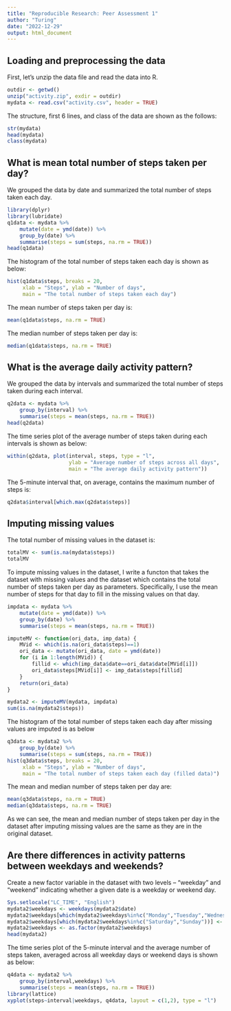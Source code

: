 ```yaml
---
title: "Reproducible Research: Peer Assessment 1"
author: "Turing"
date: "2022-12-29"
output: html_document
---
```


## Loading and preprocessing the data
  
  First, let's unzip the data file and read the data into R.
    
```r
outdir <- getwd()
unzip("activity.zip", exdir = outdir)
mydata <- read.csv("activity.csv", header = TRUE)
```
    
  The structure, first 6 lines, and class of the data are shown as the follows:
    
```r
str(mydata)
head(mydata)
class(mydata)
```

## What is mean total number of steps taken per day?
  
  We grouped the data by date and summarized the total number of steps taken each day.

```r
library(dplyr)
library(lubridate)
q1data <- mydata %>%
    mutate(date = ymd(date)) %>%
    group_by(date) %>%
    summarise(steps = sum(steps, na.rm = TRUE))
head(q1data)
```

  The histogram of the total number of steps taken each day is shown as below:

```r
hist(q1data$steps, breaks = 20, 
     xlab = "Steps", ylab = "Number of days",
     main = "The total number of steps taken each day")
```

  The mean number of steps taken per day is:

```r
mean(q1data$steps, na.rm = TRUE)
```

  The median number of steps taken per day is:

```r
median(q1data$steps, na.rm = TRUE)
```

## What is the average daily activity pattern?

  We grouped the data by intervals and summarized the total number of steps taken during each interval.
  
```r
q2data <- mydata %>%
    group_by(interval) %>%
    summarise(steps = mean(steps, na.rm = TRUE))
head(q2data)
```

  The time series plot of the average number of steps taken during each intervals is shown as below:

```r
within(q2data, plot(interval, steps, type = "l",
                    ylab = "Average number of steps across all days",
                    main = "The average daily activity pattern"))
```

  The 5-minute interval that, on average, contains the maximum number of steps is:

```r
q2data$interval[which.max(q2data$steps)]
```

## Imputing missing values
  
  The total number of missing values in the dataset is:

```r
totalMV <- sum(is.na(mydata$steps))
totalMV
```

  To impute missing values in the dataset, I write a functon that takes the dataset with missing values and the dataset which contains the total number of steps taken per day as parameters. Specifically, I use the mean number of steps for that day to fill in the missing values on that day.

```r
impdata <- mydata %>%
    mutate(date = ymd(date)) %>%
    group_by(date) %>%
    summarise(steps = mean(steps, na.rm = TRUE))

imputeMV <- function(ori_data, imp_data) {
    MVid <- which(is.na(ori_data$steps)==1)
    ori_data <- mutate(ori_data, date = ymd(date))
    for (i in 1:length(MVid)) {
        fillid <- which(imp_data$date==ori_data$date[MVid[i]])
        ori_data$steps[MVid[i]] <- imp_data$steps[fillid]
    }
    return(ori_data)
}

mydata2 <- imputeMV(mydata, impdata)
sum(is.na(mydata2$steps))
```

  The histogram of the total number of steps taken each day after missing values are imputed is as below

```r
q3data <- mydata2 %>%
    group_by(date) %>%
    summarise(steps = sum(steps, na.rm = TRUE))
hist(q3data$steps, breaks = 20, 
     xlab = "Steps", ylab = "Number of days",
     main = "The total number of steps taken each day (filled data)")
```

  The mean and median number of steps taken per day are:
  
```r
mean(q3data$steps, na.rm = TRUE)
median(q3data$steps, na.rm = TRUE)
```
  
  As we can see, the mean and median number of steps taken per day in the dataset after imputing missing values are the same as they are in the original dataset.
  
## Are there differences in activity patterns between weekdays and weekends?

  Create a new factor variable in the dataset with two levels – “weekday” and “weekend” indicating whether a given date is a weekday or weekend day.
  
```r
Sys.setlocale("LC_TIME", "English")
mydata2$weekdays <- weekdays(mydata2$date)
mydata2$weekdays[which(mydata2$weekdays%in%c("Monday","Tuesday","Wednesday","Thursday","Friday" ))] <- "weekday"
mydata2$weekdays[which(mydata2$weekdays%in%c("Saturday","Sunday"))] <- "weekend"
mydata2$weekdays <- as.factor(mydata2$weekdays)
head(mydata2)
```

  The time series plot of the 5-minute interval and the average number of steps taken, averaged across all weekday days or weekend days is shown as below:

```r
q4data <- mydata2 %>%
    group_by(interval,weekdays) %>%
    summarise(steps = mean(steps, na.rm = TRUE))
library(lattice)
xyplot(steps~interval|weekdays, q4data, layout = c(1,2), type = "l")
```